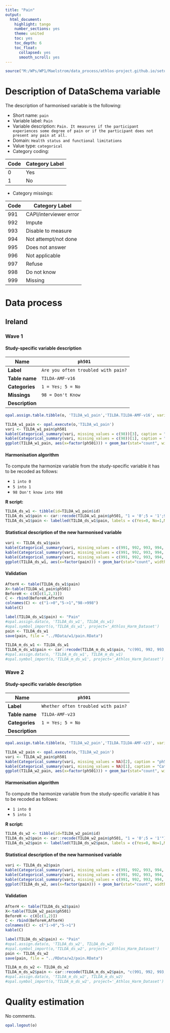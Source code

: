 ```yaml
---
title: "Pain"
output:
  html_document:
    highlight: tango
    number_sections: yes
    theme: united
    toc: yes
    toc_depth: 6
    toc_float:
      collapsed: yes
      smooth_scroll: yes
---
```


<!-- ########################################################## --> 

<!-- # Installation, loading packages -->
<!-- **R script:** -->

```r
source("M:/WPs/WP1/Maelstrom/data_process/athlos-project.github.io/setup_iago.r")
```
<!-- ########################################################## --> 



# Description of DataSchema variable

The description of harmonised variable is the following:


* Short name: `pain`
* Variable label: `Pain`
* Variable description: `Pain. It measures if the participant experiences some degree of pain or if the participant does not present any pain at all.`
* Domain: `Health status and functional limitations`
* Value type: `categorical`
* Category coding:

**Code** | **Category Label**
-------- | ------------------
0        | Yes
1        | No
* Category missings: 

**Code** | **Category Label**
----| ------------------
991 | CAPI/interviewer error
992 | Impute
993 | Disable to measure
994 | Not attempt/not done
995 | Does not answer
996 | Not applicable
997 | Refuse
998 | Do not know
999 | Missing

# Data process

## Ireland


### Wave 1 

#### Study-specific variable description




| **Name** | `ph501`|
|-|-|
| **Label** | `Are you often troubled with pain?` |
| **Table name** | `TILDA-AMF-v16` |
| **Categories** | `1 = Yes; 5 = No` |
| **Missings** | `98 = Don't Know` |
| **Description** |  |

		
```r
opal.assign.table.tibble(o, 'TILDA_w1_pain','TILDA.TILDA-AMF-v16', variables=list('ph501'), missings = TRUE)
```

```r
TILDA_w1_pain <- opal.execute(o,'TILDA_w1_pain')
vari <- TILDA_w1_pain$ph501
kable(Categorical_summary(vari, missing_values = c(98))[3], caption = "ph501")
kable(Categorical_summary(vari, missing_values = c(98))[1], caption = "Category")
ggplot(TILDA_w1_pain, aes(x=factor(ph501))) + geom_bar(stat="count", width=0.4, fill="steelblue") + xlab("Pain") + ylab("Frequency")
```

#### Harmonisation algorithm

To compute the harmonize variable from the study-specific variable it has to be recoded as follows:

* `1 into 0` 
* `5 into 1` 
* `98 Don't know into 998` 


**R script:**
```r
TILDA_ds_w1 <- tibble(id=TILDA_w1_pain$id)
TILDA_ds_w1$pain <- car::recode(TILDA_w1_pain$ph501, "1 = '0';5 = '1';98 = '998' ")
TILDA_ds_w1$pain <- labelled(TILDA_ds_w1$pain, labels = c(Yes=0, No=1,Missing=999, Do_not_know=998, Refuse=997, Not_applicable=996, Does_not_answer=995,  Not_attempt_not_done=994, Disable_to_measure=993, Impute=992, CAPI_interviewer_error=991))
```

#### Statistical description of the new harmonised variable
```r
vari <- TILDA_ds_w1$pain
kable(Categorical_summary(vari, missing_values = c(991, 992, 993, 994, 995, 996, 997, 998, 999))[3], caption = "pain")
kable(Categorical_summary(vari, missing_values = c(991, 992, 993, 994, 995, 996, 997, 998, 999))[1], caption = "Category")
kable(Categorical_summary(vari, missing_values = c(991, 992, 993, 994, 995, 996, 997, 998, 999))[2], caption = "Type of missing")
ggplot(TILDA_ds_w1, aes(x=factor(pain))) + geom_bar(stat="count", width=0.4, fill="steelblue") + xlab("Pain") + ylab("Frequency")
```

#### Validation
```r
AfterH <- table(TILDA_ds_w1$pain)
X<-table(TILDA_w1_pain$ph501)
BeforeH <- c(X[c(1,2,3)])
C <- rbind(BeforeH,AfterH)
colnames(C) <- c("1->0","5->1","98->998") 
kable(C)
```






```r

label(TILDA_ds_w1$pain) <- "Pain"
#opal.assign.data(o, 'TILDA_ds_w1', TILDA_ds_w1)
#opal.symbol_import(o,'TILDA_ds_w1', project='_Athlos_Harm_Dataset')
pain <- TILDA_ds_w1
save(pain, file = "../RData/w1/pain.RData")

TILDA_m_ds_w1 <- TILDA_ds_w1
TILDA_m_ds_w1$pain <- car::recode(TILDA_m_ds_w1$pain, "c(991, 992, 993, 994, 995, 996, 997,998, 999)=NA")
#opal.assign.data(o, 'TILDA_m_ds_w1', TILDA_m_ds_w1)
#opal.symbol_import(o,'TILDA_m_ds_w1', project='_Athlos_Harm_Dataset')
```


### Wave 2 

#### Study-specific variable description




| **Name** | `ph501`|
|-|-|
| **Label** | `Whether often troubled with pain?` |
| **Table name** | `TILDA-AMF-v23` |
| **Categories** | `1 = Yes; 5 = No` |
| **Description** |  |

  
		
```r
opal.assign.table.tibble(o, 'TILDA_w2_pain','TILDA.TILDA-AMF-v23', variables=list('ph501'), missings = TRUE)
```

```r
TILDA_w2_pain <- opal.execute(o,'TILDA_w2_pain')
vari <- TILDA_w2_pain$ph501
kable(Categorical_summary(vari, missing_values = NA)[2], caption = "ph501")
kable(Categorical_summary(vari, missing_values = NA)[1], caption = "Category")
ggplot(TILDA_w2_pain, aes(x=factor(ph501))) + geom_bar(stat="count", width=0.4, fill="steelblue") + xlab("Pain") + ylab("Frequency")
```

#### Harmonisation algorithm

To compute the harmonize variable from the study-specific variable it has to be recoded as follows:

* `1 into 0` 
* `5 into 1` 


**R script:**
```r
TILDA_ds_w2 <- tibble(id=TILDA_w2_pain$id)
TILDA_ds_w2$pain <- car::recode(TILDA_w2_pain$ph501, "1 = '0';5 = '1'")
TILDA_ds_w2$pain <- labelled(TILDA_ds_w2$pain, labels = c(Yes=0, No=1,Missing=999, Do_not_know=998, Refuse=997, Not_applicable=996, Does_not_answer=995,  Not_attempt_not_done=994, Disable_to_measure=993, Impute=992, CAPI_interviewer_error=991))
```

#### Statistical description of the new harmonised variable
```r
vari <- TILDA_ds_w2$pain
kable(Categorical_summary(vari, missing_values = c(991, 992, 993, 994, 995, 996, 997, 998, 999))[3], caption = "pain")
kable(Categorical_summary(vari, missing_values = c(991, 992, 993, 994, 995, 996, 997, 998, 999))[1], caption = "Category")
kable(Categorical_summary(vari, missing_values = c(991, 992, 993, 994, 995, 996, 997, 998, 999))[2], caption = "Type of missing")
ggplot(TILDA_ds_w2, aes(x=factor(pain))) + geom_bar(stat="count", width=0.4, fill="steelblue") + xlab("Pain") + ylab("Frequency")
```

#### Validation
```r
AfterH <- table(TILDA_ds_w2$pain)
X<-table(TILDA_w2_pain$ph501)
BeforeH <- c(X[c(1,2)])
C <- rbind(BeforeH,AfterH)
colnames(C) <- c("1->0","5->1") 
kable(C)
```






```r

label(TILDA_ds_w2$pain) <- "Pain"
#opal.assign.data(o, 'TILDA_ds_w2', TILDA_ds_w2)
#opal.symbol_import(o,'TILDA_ds_w2', project='_Athlos_Harm_Dataset')
pain <- TILDA_ds_w2
save(pain, file = "../RData/w2/pain.RData")

TILDA_m_ds_w2 <- TILDA_ds_w2
TILDA_m_ds_w2$pain <- car::recode(TILDA_m_ds_w2$pain, "c(991, 992, 993, 994, 995, 996, 997,998, 999)=NA")
#opal.assign.data(o, 'TILDA_m_ds_w2', TILDA_m_ds_w2)
#opal.symbol_import(o,'TILDA_m_ds_w2', project='_Athlos_Harm_Dataset')
```




# Quality estimation
No comments.

```r
opal.logout(o)
```
